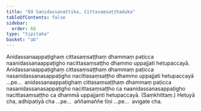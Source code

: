```yaml
---
title: "69 Sanidassanattika, Cittasaṃsaṭṭhaduka"
tableOfContents: false
sidebar:
  order: 66
type: "tipitaka"
basket: "ab"
---
```



<DynamicBreadcrumb />

<Division number="115">

<Paragraph number="279">
Anidassanaappaṭighaṃ cittasaṃsaṭṭhaṃ dhammaṃ paṭicca naanidassanaappaṭigho nacittasaṃsaṭṭho dhammo uppajjati hetupaccayā. Anidassanaappaṭighaṃ cittasaṃsaṭṭhaṃ dhammaṃ paṭicca nasanidassanasappaṭigho nacittasaṃsaṭṭho dhammo uppajjati hetupaccayā …pe…  anidassanaappaṭighaṃ cittasaṃsaṭṭhaṃ dhammaṃ paṭicca nasanidassanasappaṭigho nacittasaṃsaṭṭho ca naanidassanasappaṭigho nacittasaṃsaṭṭho ca dhammā uppajjanti hetupaccayā. (Saṃkhittaṃ.)
</Paragraph>

<Paragraph number="280">
Hetuyā cha, adhipatiyā cha …pe…  aññamaññe tīṇi …pe…  avigate cha.
</Paragraph>
</Division>